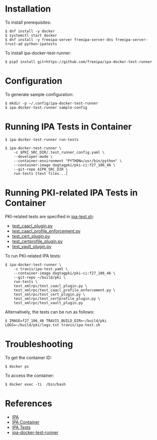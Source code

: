= Installation =

To install prerequisites:

<pre>
$ dnf install -y docker
$ systemctl start docker
$ dnf install -y freeipa-server freeipa-server-dns freeipa-server-trust-ad python-ipatests
</pre>

To install ipa-docker-test-runner:

<pre>
$ pip3 install git+https://github.com/freeipa/ipa-docker-test-runner
</pre>

= Configuration =

To generate sample configuration:

<pre>
$ mkdir -p ~/.config/ipa-docker-test-runner
$ ipa-docker-test-runner sample-config
</pre>

= Running IPA Tests in Container =

<pre>
$ ipa-docker-test-runner run-tests
</pre>

<pre>
$ ipa-docker-test-runner \
    -c $PKI_SRC_DIR/.test_runner_config.yaml \
    --developer-mode \
    --container-environment "PYTHON=/usr/bin/python" \
    --container-image dogtagpki/pki-ci:f27_106_46 \
    --git-repo $IPA_SRC_DIR \
    run-tests [test files...]
</pre>

= Running PKI-related IPA Tests in Container =

PKI-related tests are specified in [https://github.com/dogtagpki/pki/blob/master/travis/ipa-test.sh ipa-test.sh]:

* [https://github.com/freeipa/freeipa/blob/master/ipatests/test_xmlrpc/test_caacl_plugin.py test_caacl_plugin.py]
* [https://github.com/freeipa/freeipa/blob/master/ipatests/test_xmlrpc/test_caacl_profile_enforcement.py test_caacl_profile_enforcement.py]
* [https://github.com/freeipa/freeipa/blob/master/ipatests/test_xmlrpc/test_cert_plugin.py test_cert_plugin.py]
* [https://github.com/freeipa/freeipa/blob/master/ipatests/test_xmlrpc/test_certprofile_plugin.py test_certprofile_plugin.py]
* [https://github.com/freeipa/freeipa/blob/master/ipatests/test_xmlrpc/test_vault_plugin.py test_vault_plugin.py]

To run PKI-related IPA tests:

<pre>
$ ipa-docker-test-runner \
    -c travis/ipa-test.yaml \
    --container-image dogtagpki/pki-ci:f27_106_46 \
    --git-repo ~/build/pki \
    run-tests \
    test_xmlrpc/test_caacl_plugin.py \
    test_xmlrpc/test_caacl_profile_enforcement.py \
    test_xmlrpc/test_cert_plugin.py \
    test_xmlrpc/test_certprofile_plugin.py \
    test_xmlrpc/test_vault_plugin.py
</pre>

Alternatively, the tests can be run as follows:

<pre>
$ IMAGE=f27_106_46 TRAVIS_BUILD_DIR=~/build/pki LOGS=~/build/pki/logs.txt travis/ipa-test.sh
</pre>

= Troubleshooting =

To get the container ID:

 $ docker ps

To access the container:

 $ docker exec -ti <container ID> /bin/bash

= References =

* [[IPA]]
* [[IPA Container]]
* [[IPA Tests]]
* [https://github.com/freeipa/ipa-docker-test-runner ipa-docker-test-runner]